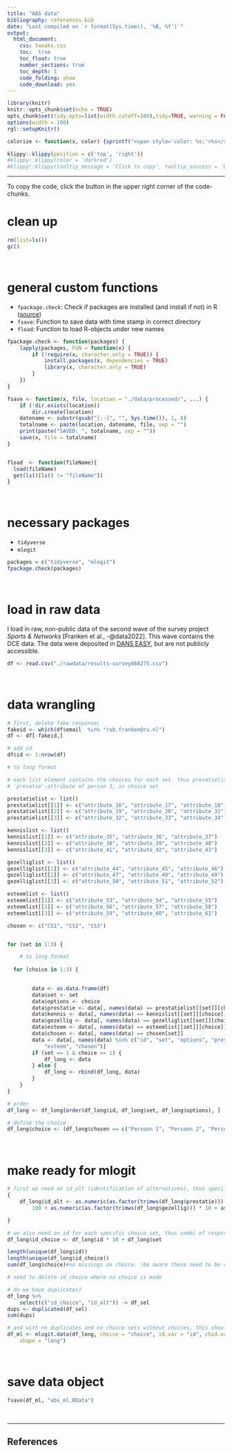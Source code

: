 ```yaml
---
title: "ABS data"
bibliography: references.bib
date: "Last compiled on `r format(Sys.time(), '%B, %Y')`"
output: 
  html_document:
    css: tweaks.css
    toc:  true
    toc_float: true
    number_sections: true
    toc_depth: 1
    code_folding: show
    code_download: yes
---
```


```r
library(knitr)
knitr::opts_chunk$set(echo = TRUE)
opts_chunk$set(tidy.opts=list(width.cutoff=100),tidy=TRUE, warning = FALSE, message = FALSE,comment = "#>", cache=TRUE, class.source=c("test"), class.output=c("test3"))
options(width = 100)
rgl::setupKnitr()

colorize <- function(x, color) {sprintf("<span style='color: %s;'>%s</span>", color, x) }
```


```r
klippy::klippy(position = c('top', 'right'))
#klippy::klippy(color = 'darkred')
#klippy::klippy(tooltip_message = 'Click to copy', tooltip_success = 'Done')
```


---  


To copy the code, click the button in the upper right corner of the code-chunks.

# clean up

```r
rm(list=ls())
gc()
```

<br>

# general custom functions

- `fpackage.check`: Check if packages are installed (and install if not) in R ([source](https://vbaliga.github.io/verify-that-r-packages-are-installed-and-loaded/))
- `fsave`: Function to save data with time stamp in correct directory
- `fload`: Function to load R-objects under new names

```r
fpackage.check <- function(packages) {
    lapply(packages, FUN = function(x) {
        if (!require(x, character.only = TRUE)) {
            install.packages(x, dependencies = TRUE)
            library(x, character.only = TRUE)
        }
    })
}

fsave <- function(x, file, location = "./data/processed/", ...) {
    if (!dir.exists(location))
        dir.create(location)
    datename <- substr(gsub("[:-]", "", Sys.time()), 1, 8)
    totalname <- paste(location, datename, file, sep = "")
    print(paste("SAVED: ", totalname, sep = ""))
    save(x, file = totalname)
}


fload  <- function(fileName){
  load(fileName)
  get(ls()[ls() != "fileName"])
}
```

<br>

# necessary packages

- `tidyverse`
- `mlogit`

```r
packages = c("tidyverse", "mlogit")
fpackage.check(packages)
```

<br>

# load in raw data

I load in raw, non-public data of the second wave of the survey project *Sports & Networks* [Franken et al., -@data2022]. This wave contains the DCE data. The data were deposited in [DANS EASY](link), but are not publicly accessible. 

```r
df <- read.csv("./rawdata/results-survey868275.csv")
```

<br>

# data wrangling

```r
# first, delete fake response;
fakeid <- which(df$email  %in% "rob.franken@ru.nl")
df <- df[-fakeid,]

# add id 
df$id <- 1:nrow(df)

# to long format

# each list element contains the choices for each set. thus presatielist[[2]][3] is the
# 'presatie'-attribute of person 3, in choice set 

prestatielist <- list()
prestatielist[[1]] <- c("attribute_16", "attribute_17", "attribute_18")
prestatielist[[2]] <- c("attribute_19", "attribute_20", "attribute_31")
prestatielist[[3]] <- c("attribute_32", "attribute_33", "attribute_34")

kennislist <- list()
kennislist[[1]] <- c("attribute_35", "attribute_36", "attribute_37")
kennislist[[2]] <- c("attribute_38", "attribute_39", "attribute_40")
kennislist[[3]] <- c("attribute_41", "attribute_42", "attribute_43")

gezelliglist <- list()
gezelliglist[[1]] <- c("attribute_44", "attribute_45", "attribute_46")
gezelliglist[[2]] <- c("attribute_47", "attribute_48", "attribute_49")
gezelliglist[[3]] <- c("attribute_50", "attribute_51", "attribute_52")

esteemlist <- list()
esteemlist[[1]] <- c("attribute_53", "attribute_54", "attribute_55")
esteemlist[[2]] <- c("attribute_56", "attribute_57", "attribute_58")
esteemlist[[3]] <- c("attribute_59", "attribute_60", "attribute_61")

chosen <- c("CS1", "CS2", "CS3")


for (set in 1:3) {

    # to long format
    
  for (choice in 1:3) {

  
        data <- as.data.frame(df)
        data$set <- set
        data$options <- choice
        data$prestatie <- data[, names(data) == prestatielist[[set]][choice]]
        data$kennis <- data[, names(data) == kennislist[[set]][choice]]
        data$gezellig <- data[, names(data) == gezelliglist[[set]][choice]]
        data$esteem <- data[, names(data) == esteemlist[[set]][choice]]
        data$chosen <- data[, names(data) == chosen[set]]
        data <- data[, names(data) %in% c("id", "set", "options", "prestatie", "kennis", "gezellig",
            "esteem", "chosen")]
        if (set == 1 & choice == 1) {
            df_long <- data
        } else {
            df_long <- rbind(df_long, data)
        }
    }
}

# order
df_long <- df_long[order(df_long$id, df_long$set, df_long$options), ]

# define the choice
df_long$choice <- (df_long$chosen == c("Persoon 1", "Persoon 2", "Persoon 3")[df_long$options])
```

<!-- @RF: to-do, match ego-level covariates for descriptive statistics and moderational analyses (gender, sports history, age, ...) --->

<br>

# make ready for mlogit

```r
# first we need an id_alt (identification of alternatives), thus specific combi of facets
{
    df_long$id_alt <- as.numeric(as.factor(trimws(df_long$prestatie))) * 1000 + as.numeric(as.factor(trimws(df_long$kennis))) *
        100 + as.numeric(as.factor(trimws(df_long$gezellig))) * 10 + as.numeric(as.factor(trimws(df_long$esteem)))

}

# we also need an id for each specific choice set, thus combi of respnr and set
df_long$id_choice <- df_long$id * 10 + df_long$set

length(unique(df_long$id))
length(unique(df_long$id_choice))
sum(df_long$choice)#no missings on choice. !be aware these need to be deleted for mlogit. 

# need to delete id_choice where no choice is made

# do we have duplicates?
df_long %>%
    select(c("id_choice", "id_alt")) -> df_sel
dups <- duplicated(df_sel)
sum(dups)

# and with no duplicates and no choice sets without choices, this should work 
df_ml <- mlogit.data(df_long, choice = "choice", id.var = "id", chid.var = "id_choice", alt.var = "id_alt",
    shape = "long")

```

<br>

# save data object
```r
fsave(df_ml, "abs_ml.RData")
```
<br>

---

## References


